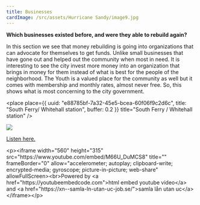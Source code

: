 ```yaml
---
title: Businesses
cardImage: /src/assets/Hurricane Sandy/image9.jpg
---
```


**Which businesses existed before, and were they able to rebuild again?**

In this section we see that money rebuilding is going into organizations that can advocate for themselves to get funds. Unlike small businesses that have gone out and helped out the community when most in need. It is interesting to see the city invest more money into an organization that brings in money for them instead of what is best for the people of the neighborhood. The Youth is a valued place for the community as well but it comes with membership and monthly rates, almost never free. So, this shows what is most concerning to the city government. 

<place
  place={{
    uuid: "e88785bf-7a32-45e5-bcea-60f06f9c2d6c",
    title: "South Ferry/ Whitehall station",
    buffer: 0.2
  }}
  title="South Ferry / Whitehall station"
/>

![](</src/assets/Hurricane Sandy/image9.jpg>)

[Listen here.](https://drive.google.com/file/d/1xSdHm3TR9EPTiMOwGkD2I94NiuprvMLN/view?usp=drive_link)

\<p>\<iframe width="560" height="315" src="https\://www\.youtube.com/embed/M66U\_DuMCS8" title="" frameBorder="0"   allow="accelerometer; autoplay; clipboard-write; encrypted-media; gyroscope; picture-in-picture; web-share"  allowFullScreen>\<br>Powered by \<a href="https\://youtubeembedcode.com">html embed youtube video\</a> and \<a href="https\://xn--samla-ln-utan-uc-job.se/">samla lån utan uc\</a>\</iframe>\</p>
